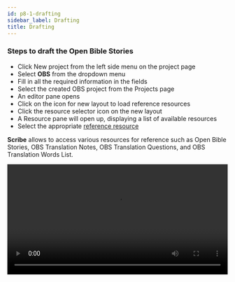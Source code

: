 ```yaml
---
id: p8-1-drafting
sidebar_label: Drafting
title: Drafting
---
```


### Steps to draft the Open Bible Stories ###

- Click New project from the left side menu on the project page
- Select **OBS** from the dropdown menu
- Fill in all the required information in the fields
- Select the created OBS project from the Projects page
- An editor pane opens
- Click on the icon for new layout to load reference resources
- Click the resource selector icon on the new layout
- A Resource pane will open up, displaying a list of available resources
- Select the appropriate [reference resource](../../Modes/Common%20Functionality/p5-2-resources#open-bible-stories-obs)

**Scribe** allows to access various resources for reference such as Open Bible Stories, OBS Translation Notes, OBS Translation Questions, and OBS Translation Words List.

<video controls src="/0.5.5/en-obsdraft.mov" width="100%" type="video/mp4"/>


### Steps to download resources for reference ###

#### OPEN BIBLE STORIES (Available only on download)

- On the resource pane, click the resources selector on the top right side or **LOAD A MODULE** 
- Open Bible Stories will be selected by default 
- On the right pane, select the Resource tab
- Enter the desired language in the Select Language search bar and click on the **SAVE FILTER** button
- The selected language resource will appear below
- Click on the download button located on the right side of the selected resource 
- After a successful download, a message will appear, confirming the successful download of the resource
- The downloaded Bible story will now appear in the **OBS** tab 
- Select the resource from the OBS section by clicking on it

The selected resource will be displayed in the layout, allowing the user to refer to it as needed

### Steps to upload the resources from local device through COLLECTION tab ###
:::note

**Scripture Burrito validated folder is required to upload resources.** 
[How to create Scripture Burrito folder?](../../How-to/p9-1-scripture%20burrito)

:::
- Click on the **COLLECTION** tab to import resources from the local device
- Click on **Select Folder**
- Select the file from local drive to upload
- Click **Upload**
- The uploaded file will appear in **OBS** tab

**To download reference resource for OBS Translation Notes, OBS Translation Questions, and OBS Translation Words**

- Select the required reference resource 
- A list of reference resources will show in the right pane
- Select the resource by hovering over the resource
- Click the **download** Icon<img src="/assets/donldicc.png" width="20px" alt=""/>
- After successfully downloading the resource, a notification message labeled "Resource download finished" will appear at the bottom left side of the screen
- The downloaded resource appears on top of the list in the downloaded section